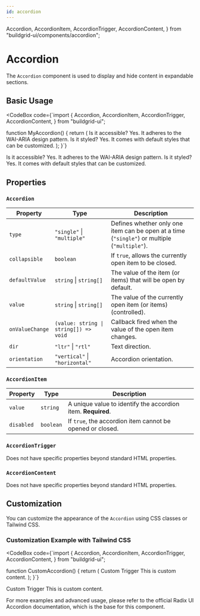 ```yaml
---
id: accordion
---
```


  Accordion,
  AccordionItem,
  AccordionTrigger,
  AccordionContent,
} from "buildgrid-ui/components/accordion";

# Accordion

The `Accordion` component is used to display and hide content in expandable sections.

## Basic Usage

<CodeBox
  code={`import {
  Accordion,
  AccordionItem,
  AccordionTrigger,
  AccordionContent,
} from "buildgrid-ui";

function MyAccordion() {
  return (
    <Accordion type="single" collapsible>
      <AccordionItem value="item-1">
        <AccordionTrigger>Is it accessible?</AccordionTrigger>
        <AccordionContent>
          Yes. It adheres to the WAI-ARIA design pattern.
        </AccordionContent>
      </AccordionItem>
      <AccordionItem value="item-2">
        <AccordionTrigger>Is it styled?</AccordionTrigger>
        <AccordionContent>
          Yes. It comes with default styles that can be customized.
        </AccordionContent>
      </AccordionItem>
    </Accordion>
  );
}`}
>
  <Accordion type="single" collapsible>
    <AccordionItem value="item-1">
      <AccordionTrigger>Is it accessible?</AccordionTrigger>
      <AccordionContent>
        Yes. It adheres to the WAI-ARIA design pattern.
      </AccordionContent>
    </AccordionItem>
    <AccordionItem value="item-2">
      <AccordionTrigger>Is it styled?</AccordionTrigger>
      <AccordionContent>
        Yes. It comes with default styles that can be customized.
      </AccordionContent>
    </AccordionItem>
  </Accordion>
</CodeBox>

## Properties

### `Accordion`

| Property | Type | Description |
|---|---|---|
| `type` | `"single"` \| `"multiple"` | Defines whether only one item can be open at a time (`"single"`) or multiple (`"multiple"`). |
| `collapsible` | `boolean` | If `true`, allows the currently open item to be closed. |
| `defaultValue` | `string` \| `string[]` | The value of the item (or items) that will be open by default. |
| `value` | `string` \| `string[]` | The value of the currently open item (or items) (controlled). |
| `onValueChange` | `(value: string \| string[]) => void` | Callback fired when the value of the open item changes. |
| `dir` | `"ltr"` \| `"rtl"` | Text direction. |
| `orientation` | `"vertical"` \| `"horizontal"` | Accordion orientation. |

### `AccordionItem`

| Property | Type | Description |
|---|---|---|
| `value` | `string` | A unique value to identify the accordion item. **Required**. |
| `disabled` | `boolean` | If `true`, the accordion item cannot be opened or closed. |

### `AccordionTrigger`

Does not have specific properties beyond standard HTML properties.

### `AccordionContent`

Does not have specific properties beyond standard HTML properties.

## Customization

You can customize the appearance of the `Accordion` using CSS classes or Tailwind CSS.

### Customization Example with Tailwind CSS

<CodeBox
  code={`import {
  Accordion,
  AccordionItem,
  AccordionTrigger,
  AccordionContent,
} from "buildgrid-ui";

function CustomAccordion() {
  return (
    <Accordion type="single" collapsible className="w-full">
      <AccordionItem value="item-1" className="border-b border-gray-200">
        <AccordionTrigger className="flex justify-between items-center py-4 font-medium hover:underline sm:text-blue-700 sm:bg-blue-50 md:text-red-700 md:bg-red-50 lg:text-green-700 lg:bg-green-50">
          Custom Trigger
        </AccordionTrigger>
        <AccordionContent className="pt-0 pb-4 text-gray-700">
          This is custom content.
        </AccordionContent>
      </AccordionItem>
    </Accordion>
  );
}`}
>
  <Accordion type="single" collapsible className="w-full">
    <AccordionItem value="item-1" className="border-b border-gray-200">
      <AccordionTrigger className="flex justify-between items-center py-4 font-medium hover:underline sm:text-blue-700 sm:bg-blue-50 md:text-red-700 md:bg-red-50 lg:text-green-700 lg:bg-green-50">
        Custom Trigger
      </AccordionTrigger>
      <AccordionContent className="pt-0 pb-4 text-gray-700">
        This is custom content.
      </AccordionContent>
    </AccordionItem>
  </Accordion>
</CodeBox>

For more examples and advanced usage, please refer to the official Radix UI Accordion documentation, which is the base for this component.